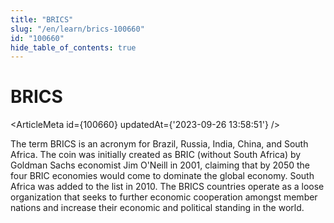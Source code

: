 ```yaml
---
title: "BRICS"
slug: "/en/learn/brics-100660"
id: "100660"
hide_table_of_contents: true
---
```



# BRICS

<ArticleMeta id={100660} updatedAt={'2023-09-26 13:58:51'} />
<div className='border-solid border-b border-t-0 my-4 border-[var(--ifm-color-gray-300)]' />

The term BRICS is an acronym for Brazil, Russia, India, China, and South Africa. The coin was initially created as BRIC (without South Africa) by Goldman Sachs economist Jim O'Neill in 2001, claiming that by 2050 the four BRIC economies would come to dominate the global economy. South Africa was added to the list in 2010. The BRICS countries operate as a loose organization that seeks to further economic cooperation amongst member nations and increase their economic and political standing in the world.

